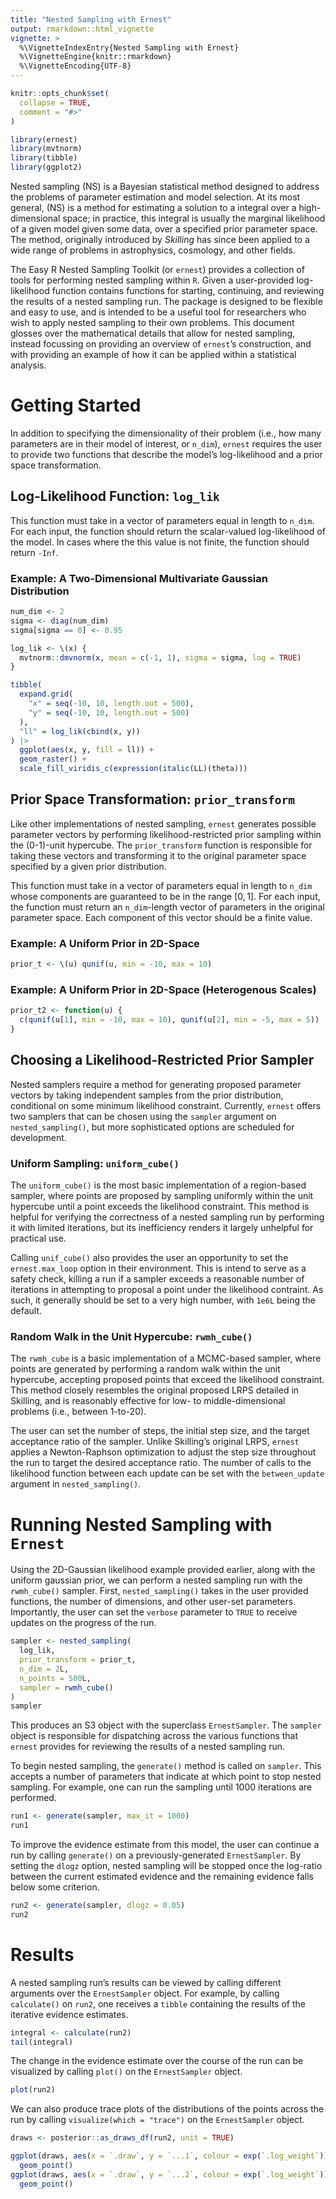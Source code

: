 ```yaml
---
title: "Nested Sampling with Ernest"
output: rmarkdown::html_vignette
vignette: >
  %\VignetteIndexEntry{Nested Sampling with Ernest}
  %\VignetteEngine{knitr::rmarkdown}
  %\VignetteEncoding{UTF-8}
---
```


```r
knitr::opts_chunk$set(
  collapse = TRUE,
  comment = "#>"
)
```

```r
library(ernest)
library(mvtnorm)
library(tibble)
library(ggplot2)
```

Nested sampling (NS) is a Bayesian statistical method designed to address the problems of parameter estimation and model selection. At its most general, (NS) is a method for estimating a solution to a integral over a high-dimensional space; in practice, this integral is usually the marginal likelihood of a given model given some data, over a specified prior parameter space. The method, originally introduced by _Skilling_ has since been applied to a wide range of problems in astrophysics, cosmology, and other fields.

The Easy R Nested Sampling Toolkit (or `ernest`) provides a collection of tools for performing nested sampling within `R`. Given a user-provided log-likelihood function contains functions for starting, continuing, and reviewing the results of a nested sampling run. The package is designed to be flexible and easy to use, and is intended to be a useful tool for researchers who wish to apply nested sampling to their own problems. This document glosses over the mathematical details that allow for nested sampling, instead focussing on providing an overview of `ernest`'s construction, and with providing an example of how it can be applied within a statistical analysis.

# Getting Started

In addition to specifying the dimensionality of their problem (i.e., how many parameters are in their model of interest, or `n_dim`), `ernest` requires the user to provide two functions that describe the model's log-likelihood and a prior space transformation.

## Log-Likelihood Function: `log_lik`

This function must take in a vector of parameters equal in length to `n_dim`. For each input, the function should return the scalar-valued log-likelihood of the model. In cases where the this value is not finite, the function should return `-Inf`.

### Example: A Two-Dimensional Multivariate Gaussian Distribution
```r
num_dim <- 2
sigma <- diag(num_dim)
sigma[sigma == 0] <- 0.95

log_lik <- \(x) {
  mvtnorm::dmvnorm(x, mean = c(-1, 1), sigma = sigma, log = TRUE)
}

tibble(
  expand.grid(
    "x" = seq(-10, 10, length.out = 500), 
    "y" = seq(-10, 10, length.out = 500)
  ),
  "ll" = log_lik(cbind(x, y))
) |>
  ggplot(aes(x, y, fill = ll)) +
  geom_raster() +
  scale_fill_viridis_c(expression(italic(LL)(theta)))
```
## Prior Space Transformation: `prior_transform`

Like other implementations of nested sampling, `ernest` generates possible parameter vectors by performing likelihood-restricted prior sampling within the (0-1)-unit hypercube. The `prior_transform` function is responsible for taking these vectors and transforming it to the original parameter space specified by a given prior distribution.

This function must take in a vector of parameters equal in length to `n_dim` whose components are guaranteed to be in the range $[0, 1]$. For each input, the function must return an `n_dim`-length vector of parameters in the original parameter space. Each component of this vector should be a finite value.

### Example: A Uniform Prior in 2D-Space
```r
prior_t <- \(u) qunif(u, min = -10, max = 10)
```

### Example: A Uniform Prior in 2D-Space (Heterogenous Scales)
```r
prior_t2 <- function(u) {
  c(qunif(u[1], min = -10, max = 10), qunif(u[2], min = -5, max = 5))
}
```

## Choosing a Likelihood-Restricted Prior Sampler

Nested samplers require a method for generating proposed parameter vectors by taking independent samples from the prior distribution, conditional on some minimum likelihood constraint. Currently, `ernest` offers two samplers that can be chosen using the `sampler` argument on `nested_sampling()`, but more sophisticated options are scheduled for development.

### Uniform Sampling: `uniform_cube()`

The `uniform_cube()` is the most basic implementation of a region-based sampler, where points are proposed by sampling uniformly within the unit hypercube until a point exceeds the likelihood constraint. This method is helpful for verifying the correctness of a nested sampling run by performing it with limited iterations, but its inefficiency renders it largely unhelpful for practical use.

Calling `unif_cube()` also provides the user an opportunity to set the `ernest.max_loop` option in their environment. This is intend to serve as a safety check, killing a run if a sampler exceeds a reasonable number of iterations in attempting to proposal a point under the likelihood contraint. As such, it generally should be set to a very high number, with `1e6L` being the default.

### Random Walk in the Unit Hypercube: `rwmh_cube()`

The `rwmh_cube` is a basic implementation of a MCMC-based sampler, where points are generated by performing a random walk within the unit hypercube, accepting proposed points that exceed the likelihood constraint. This method closely resembles the original proposed LRPS detailed in Skilling, and is reasonably effective for low- to middle-dimensional problems (i.e., between 1-to-20). 

The user can set the number of steps, the initial step size, and the target acceptance ratio of the sampler. Unlike Skilling's original LRPS, `ernest` applies a Newton-Raphson optimization to adjust the step size throughout the run to target the desired acceptance ratio. The number of calls to the likelihood function between each update can be set with the `between_update` argument in `nested_sampling()`.

# Running Nested Sampling with `Ernest`

Using the 2D-Gaussian likelihood example provided earlier, along with the uniform gaussian prior, we can perform a nested sampling run with the `rwmh_cube()` sampler. First, `nested_sampling()` takes in the user provided functions, the number of dimensions, and other user-set parameters. Importantly, the user can set the `verbose` parameter to `TRUE` to receive updates on the progress of the run. 
```r
sampler <- nested_sampling(
  log_lik,
  prior_transform = prior_t,
  n_dim = 2L,
  n_points = 500L,
  sampler = rwmh_cube()
)
sampler
```
This produces an S3 object with the superclass `ErnestSampler`. The `sampler` object is responsible for dispatching across the various functions that `ernest` provides for reviewing the results of a nested sampling run.

To begin nested sampling, the `generate()` method is called on `sampler`. This accepts a number of parameters that indicate at which point to stop nested sampling. For example, one can run the sampling until 1000 iterations are performed.

```r
run1 <- generate(sampler, max_it = 1000)
run1
```
To improve the evidence estimate from this model, the user can continue a run by calling `generate()` on a previously-generated `ErnestSampler`. By setting the `dlogz` option, nested sampling will be stopped once the log-ratio between the current estimated evidence and the remaining evidence falls below some criterion.

```r
run2 <- generate(sampler, dlogz = 0.05)
run2
```
# Results

A nested sampling run's results can be viewed by calling different arguments over the `ErnestSampler` object. For example, by calling `calculate()` on `run2`, one receives a `tibble` containing the results of the iterative evidence estimates.

```r
integral <- calculate(run2)
tail(integral)
```

The change in the evidence estimate over the course of the run can be visualized by calling `plot()` on the `ErnestSampler` object.

```r
plot(run2)
```
We can also produce trace plots of the distributions of the points across the run by calling `visualize(which = "trace")` on the `ErnestSampler` object.

```r
draws <- posterior::as_draws_df(run2, unit = TRUE)

ggplot(draws, aes(x = `.draw`, y = `...1`, colour = exp(`.log_weight`))) +
  geom_point()
ggplot(draws, aes(x = `.draw`, y = `...2`, colour = exp(`.log_weight`))) +
  geom_point()
```

